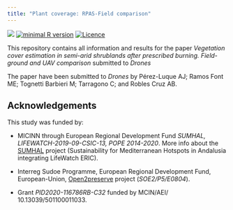 ```yaml
---
title: "Plant coverage: RPAS-Field comparison"
---
```



[![](https://img.shields.io/badge/last%20change-`r gsub('-', '--', Sys.Date())`-brightgreen.svg)](https://github.com/serpam/rpasveg_alcontar/commits/master) [![minimal R version](https://img.shields.io/badge/R%3E%3D-4.2.1-brightgreen.svg)](https://cran.r-project.org/) [![Licence](https://img.shields.io/github/license/mashape/apistatus.svg)](http://choosealicense.com/licenses/mit/)


This repository contains all information and results for the paper 
*Vegetation cover estimation in semi-arid shrublands after prescribed burning. Field-ground and UAV comparison* submitted to *Drones* 

The paper have been submitted to *Drones* by Pérez-Luque AJ; Ramos Font ME; Tognetti Barbieri M; Tarragono C; and Robles Cruz AB. 


## Acknowledgements 
This study was funded by: 

* MICINN through European Regional Development Fund *SUMHAL, LIFEWATCH-2019-09-CSIC-13, POPE 2014-2020*. More info about the [SUMHAL](https://lifewatcheric-sumhal.csic.es/) project (Sustainability for Mediterranean Hotspots in Andalusia integrating LifeWatch ERIC).  

* Interreg Sudoe Programme, European Regional Development Fund, European-Union, [Open2preserve](https://open2preserve.eu/) project (*SOE2/P5/E0804*). 

* Grant *PID2020-116786RB-C32* funded by MCIN/AEI/ 10.13039/501100011033.  